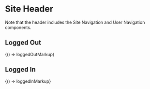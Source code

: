 
<Meta title="Legacy/Components/Site Header" />

# Site Header

Note that the header includes the Site Navigation and User Navigation components.

## Logged Out

<Preview>
  <Story name="Logged Out" height="200px">
    {() => loggedOutMarkup}
  </Story>
</Preview>

## Logged In

<Preview>
  <Story name="Logged In" height="200px">
    {() => loggedInMarkup}
  </Story>
</Preview>
